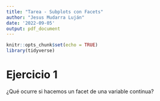 ```yaml
---
title: "Tarea - Subplots con Facets"
author: "Jesus Mudarra Luján"
date: '2022-09-05'
output: pdf_document
---
```


```r
knitr::opts_chunk$set(echo = TRUE)
library(tidyverse)
```

# Ejercicio 1

¿Qué ocurre si hacemos un facet de una variable continua?

